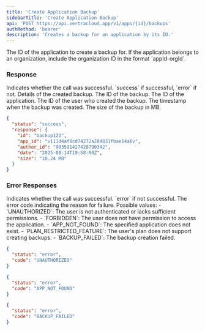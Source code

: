 ```yaml
---
title: 'Create Application Backup'
sidebarTitle: 'Create Application Backup'
api: 'POST https://api.vertracloud.app/v1/apps/{id}/backups'
authMethod: 'bearer'
description: 'Creates a backup for an application by its ID.'
---
```


<ParamField path="id" type="string" required>
  The ID of the application to create a backup for. If the application belongs to an organization, include the organization ID in the format `appId-orgId`.
</ParamField>

### Response

<ResponseField name="status" type="string">
  Indicates whether the call was successful. `success` if successful, `error` if not.
</ResponseField>

<ResponseField name="response" type="object">
  Details of the created backup.

  <Expandable title="Toggle object">

  <ResponseField name="id" type="string">
    The ID of the backup.
  </ResponseField>

  <ResponseField name="app_id" type="string">
    The ID of the application.
  </ResponseField>

  <ResponseField name="author_id" type="string">
    The ID of the user who created the backup.
  </ResponseField>

  <ResponseField name="date" type="string" format="date-time">
    The timestamp when the backup was created.
  </ResponseField>

  <ResponseField name="size" type="string">
    The size of the backup in MB.
  </ResponseField>

  </Expandable>
</ResponseField>

<ResponseExample>

```json Response
{
  "status": "success",
  "response": {
    "id": "backup123",
    "app_id": "v111d4af8cd74272a284831fbae14a8v",
    "author_id": "993591427428790342",
    "date": "2025-08-14T19:58:00Z",
    "size": "10.24 MB"
  }
}
```

</ResponseExample>

### Error Responses

<ResponseField name="status" type="string">
  Indicates whether the call was successful. `error` if not successful.
</ResponseField>

<ResponseField name="code" type="string">
  The error code indicating the reason for failure. Possible values:
  - `UNAUTHORIZED`: The user is not authenticated or lacks sufficient permissions.
  - `FORBIDDEN`: The user does not have permission to access the application.
  - `APP_NOT_FOUND`: The specified application does not exist.
  - `PLAN_RESTRICTED_FEATURE`: The user's plan does not support creating backups.
  - `BACKUP_FAILED`: The backup creation failed.
</ResponseField>

<ResponseExample>

```json Error Response (403)
{
  "status": "error",
  "code": "UNAUTHORIZED"
}
```

```json Error Response (404)
{
  "status": "error",
  "code": "APP_NOT_FOUND"
}
```

```json Error Response (500)
{
  "status": "error",
  "code": "BACKUP_FAILED"
}
```

</ResponseExample>